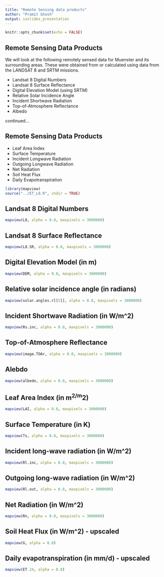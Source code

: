 ```yaml
---
title: "Remote Sensing data products"
author: "Pramit Ghosh"
output: ioslides_presentation
---
```


```r
knitr::opts_chunk$set(echo = FALSE)
```


## Remote Sensing Data Products

We will look at the following remotely sensed data for Muenster and its surrounding areas. These were obtained from or calculated using data from the LANDSAT 8 and SRTM missions.

* Landsat 8 Digital Numbers
* Landsat 8 Surface Reflectance
* Digital Elevation Model (using SRTM)
* Relative Solar Incidence Angle
* Incident Shortwave Radiation
* Top-of-Atmosphere Reflectance
* Albedo

continued...

## Remote Sensing Data Products

* Leaf Area Index
* Surface Temperature
* Incident Longwave Radiation
* Outgoing Longwave Radiation
* Net Radiation
* Soil Heat Flux
* Daily Evapotranspiration

```r
library(mapview)
source("../ET_L8.R", chdir = TRUE)
```

## Landsat 8 Digital Numbers

```r
mapview(L8, alpha = 0.8, maxpixels = 3000000)
```

## Landsat 8 Surface Reflectance

```r
mapview(L8.SR, alpha = 0.8, maxpixels = 3000000)
```

## Digital Elevation Model (in m)

```r
mapview(DEM, alpha = 0.8, maxpixels = 3000000)
```

## Relative solar incidence angle (in radians)

```r
mapview(solar.angles.r[[5]], alpha = 0.8, maxpixels = 3000000)
```

## Incident Shortwave Radiation (in W/m^2)

```r
mapview(Rs.inc, alpha = 0.8, maxpixels = 3000000)
```

## Top-of-Atmosphere Reflectance

```r
mapview(image.TOAr, alpha = 0.8, maxpixels = 3000000)
```

## Alebdo

```r
mapview(albedo, alpha = 0.8, maxpixels = 3000000)
```

## Leaf Area Index (in m^2/m^2)

```r
mapview(LAI, alpha = 0.8, maxpixels = 3000000)
```

## Surface Temperature (in K)

```r
mapview(Ts, alpha = 0.8, maxpixels = 3000000)
```

## Incident long-wave radiation (in W/m^2)

```r
mapview(Rl.inc, alpha = 0.8, maxpixels = 3000000)
```

## Outgoing long-wave radiation (in W/m^2)

```r
mapview(Rl.out, alpha = 0.8, maxpixels = 3000000)
```

## Net Radiation (in W/m^2)

```r
mapview(Rn, alpha = 0.8, maxpixels = 3000000)
```

## Soil Heat Flux (in W/m^2) - upscaled

```r
mapview(G, alpha = 0.8)
```

## Daily evapotranspiration (in mm/d) - upscaled

```r
mapview(ET.24, alpha = 0.8)
```




